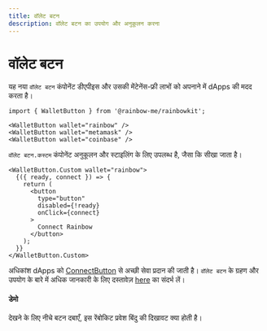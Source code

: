 ```yaml
---
title: वॉलेट बटन
description: वॉलेट बटन का उपयोग और अनुकूलन करना
---
```


# वॉलेट बटन

यह नया `वॉलेट बटन` कंपोनेंट डीएपीइस और उसकी मेंटेनेंस-फ्री लाभों को अपनाने में dApps की मदद करता है।

```tsx
import { WalletButton } from '@rainbow-me/rainbowkit';

<WalletButton wallet="rainbow" />
<WalletButton wallet="metamask" />
<WalletButton wallet="coinbase" />
```

`वॉलेट बटन.कस्टम` कंपोनेंट अनुकूलन और स्टाइलिंग के लिए उपलब्ध है, जैसा कि सीखा जाता है।

```tsx
<WalletButton.Custom wallet="rainbow">
  {({ ready, connect }) => {
    return (
      <button
        type="button"
        disabled={!ready}
        onClick={connect}
      >
        Connect Rainbow
      </button>
    );
  }}
</WalletButton.Custom>
```

अधिकांश dApps को [ConnectButton](https://www.rainbowkit.com/docs/connect-button) से अच्छी सेवा प्रदान की जाती है। `वॉलेट बटन` के ग्रहण और उपयोग के बारे में अधिक जानकारी के लिए दस्तावेज़ [here](https://www.rainbowkit.com/docs/wallet-button) का संदर्भ लें।

#### डेमो

देखने के लिए नीचे बटन दबाएँ, इस रेंबोकिट प्रवेश बिंदु की दिखावट क्या होती है।

<WalletButtonDemo />
